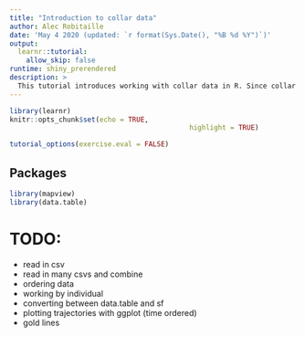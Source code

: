 ```yaml
---
title: "Introduction to collar data"
author: Alec Robitaille
date: 'May 4 2020 (updated: `r format(Sys.Date(), "%B %d %Y")`)'
output:
  learnr::tutorial:
    allow_skip: false
runtime: shiny_prerendered
description: >
  This tutorial introduces working with collar data in R. Since collar data is often obtained in a spreadsheet format, we will assume a CSV input file format. 
---
```


```r
library(learnr)
knitr::opts_chunk$set(echo = TRUE,
											highlight = TRUE)

tutorial_options(exercise.eval = FALSE)
```


## Packages

```r
library(mapview)
library(data.table)
```



# TODO:
* read in csv
* read in many csvs and combine
* ordering data
* working by individual
* converting between data.table and sf 
* plotting trajectories with ggplot (time ordered)
* gold lines
